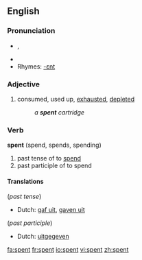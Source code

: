 ==English==

{{rank|marriage|religious|allow|875|spent|soldiers|speech|fast}}

===Pronunciation===
*{{IPA|/ˈspɛnt/}}, {{SAMPA|/"spEnt/}}
*{{audio|en-us-spent.ogg|Audio (US)}}
*Rhymes: [[Rhymes:English:-ɛnt|-ɛnt]]

===Adjective===
{{en-adj|-}}

# consumed, used up, [[exhaust]]ed, [[deplete]]d
#:''a '''spent''' cartridge''

===Verb===
'''spent''' (spend, spends, spending)

# past tense of to [[spend]]
# past participle of to spend

====Translations====
(''past tense'')
*Dutch: [[gaf uit]], [[gaven uit]]

(''past participle'')
*Dutch: [[uitgegeven]]

[[fa:spent]]
[[fr:spent]]
[[io:spent]]
[[vi:spent]]
[[zh:spent]]